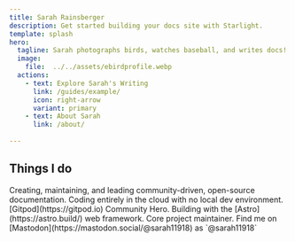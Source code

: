 ```yaml
---
title: Sarah Rainsberger
description: Get started building your docs site with Starlight.
template: splash
hero:
  tagline: Sarah photographs birds, watches baseball, and writes docs!
  image:
    file:  ../../assets/ebirdprofile.webp
  actions:
    - text: Explore Sarah's Writing
      link: /guides/example/
      icon: right-arrow
      variant: primary
    - text: About Sarah
      link: /about/
      
---
```



## Things I do

<CardGrid stagger>
	<Card title="Documentation" icon="pencil">
		Creating, maintaining, and leading community-driven, open-source documentation.
	</Card>
	<Card title="Cloud-based development" icon="laptop">
		Coding entirely in the cloud with no local dev environment. [Gitpod](https://gitpod.io) Community Hero.
	</Card>
	<Card title="Astro" icon="rocket">
		Building with the [Astro](https://astro.build/) web framework. Core project maintainer.
	</Card>
	<Card title="Social media" icon="mastodon">
	Find me on [Mastodon](https://mastodon.social/@sarah11918) as `@sarah11918`
	</Card>
</CardGrid>
